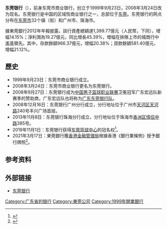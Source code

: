 {{Infobox_Company |
  company_name_zh = 东莞银行股份有限公司 |
  company_name = 东莞银行股份有限公司|
  company_logo = [[File:Bodlogo.gif|File:Bodlogo.gif]]|
  company_type = [[股份有限公司|股份有限公司]]（未上市）|
  foundation = 1999年9月23日 |
  location =[[中國|中國]][[东莞|东莞]]|
  industry = [[銀行|銀行]]|
  key_people = [[董事長|董事長]]：[[廖玉林|廖玉林]] | 
  unit =亿元人民币
  sales =  |
  profit =  |
  asset = 66,328,000,000亿元人民币（2008年11月30日） |
  market_value = |
  num_employees = |
  revenue = |
  products = |
  parent = |
  homepage = [http://www.dongguanbank.cn 东莞银行股份有限公司]
}}

'''东莞银行'''（{{lang-en|Bank of Dongguan}}），前身东莞市商业银行，创立于1999年9月23日，2008年3月24日改为现名。东莞银行是中国的区域性商业银行之一，总部位于[[东莞|东莞]]。东莞银行的网点分布在[[东莞市|东莞市]]32个镇（街）和广州市、珠海市。

據東莞銀行2012年年報披露，該行資產總額達1,399.77億元（人民幣，下同），增幅14.15%；淨利潤為19.27億元，同比增長45.39%，增幅在排隊上市的城商行中遙遙領先。其中，存款餘額966.37億元，增幅20.38%；貸款餘額581.40億元，增幅21.12%。

==歷史==
* 1999年9月23日：东莞市商业银行成立。
* 2008年3月24日：东莞市商业银行更名为东莞银行。
* 2008年9月27日：东莞银行成为[[中国男子篮球职业联赛|中国男子篮球职业联赛]]卫冕冠军广东宏远队新赛季的赞助商，广东宏远队也将称为[[广东华南虎篮球俱乐部|广东东莞银行队]]。
* 2008年12月16日：东莞银行广州分行成立，分行地址位于广州市[[天河区|天河区]][[天河路_(广州)|天河路]]240号丰兴广场首层。
* 2013年11月8日：东莞银行珠海分行成立，分行地址位于珠海市[[香洲区|香洲区]][[情侣路_(珠海)|情侣中路]]385号。
* 2019年11月1日：东莞银行获得[[东莞篮球中心|东莞篮球中心]]的冠名权<ref>{{cite news |title=CBA第一馆更名东莞银行篮球中心 助力九冠王新征程 |url=https://kbs.sports.qq.com/a/20191101/007237.htm |accessdate=2019-11-24 |date=2019-11-01 |work=[[腾讯网|腾讯网]]体育 |archive-date=2020-11-03 |archive-url=https://web.archive.org/web/20201103215310/https://kbs.sports.qq.com/a/20191101/007237.htm |dead-url=no }}</ref>。
* 2021年3月17日：東莞銀行獲[[香港金融管理局|香港金融管理局]]根據香港《銀行業條例》授予銀行牌照<ref>{{cite web|url=https://www.info.gov.hk/gia/general/202103/17/P2021031700475.htm|title=Granting of banking licence to Bank of Dongguan Co., Ltd.|publisher=The Government of the Hong Kong Special Administrative Region|date=2021年3月17日|archive-url=https://web.archive.org/web/20210317092511/https://www.info.gov.hk/gia/general/202103/17/P2021031700475.htm|archive-date=2021年3月17日|dead-url=no}}</ref>。

== 参考资料 ==
{{reflist}}

==外部链接==
* [http://www.dongguanbank.cn 东莞银行] {{Wayback|url=http://www.dongguanbank.cn/ |date=20200806100639 }}

{{中华人民共和国城市商业银行}}
{{广东华南虎}}
[[Category:广东省的银行|Category:广东省的银行]]
[[Category:東莞公司|Category:東莞公司]]
[[Category:1999年開業銀行|Category:1999年開業銀行]]